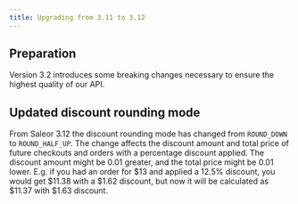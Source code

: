 ```yaml
---
title: Upgrading from 3.11 to 3.12
---
```


## Preparation

Version 3.2 introduces some breaking changes necessary to ensure the highest quality of our API.

## Updated discount rounding mode

From Saleor 3.12 the discount rounding mode has changed from `ROUND_DOWN` to `ROUND_HALF_UP`.
The change affects the discount amount and total price of future checkouts and orders with a percentage discount applied.
The discount amount might be 0.01 greater, and the total price might be 0.01 lower.
E.g. if you had an order for $13 and applied a 12.5% discount, you would get $11.38
with a $1.62 discount, but now it will be calculated as $11.37 with $1.63 discount.
